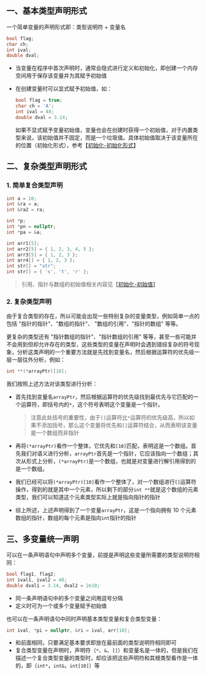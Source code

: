 ## 一、基本类型声明形式

一个简单变量的声明形式即：类型说明符 + 变量名

```cpp
bool flag;
char ch;
int ival;
double dval;
```

- 当变量在程序中首次声明时，通常会隐式进行定义和初始化，即创建一个内存空间用于保存该变量并为其赋予初始值

- 在创建变量时可以显式赋予初始值，如：

  ```cpp
  bool flag = true;
  char ch = 'A';
  int ival = 48;
  double dval = 3.14;
  ```

  如果不显式赋予变量初始值，变量也会在创建时获得一个初始值，对于内置类型来说，该初始值并不固定，而是一个垃圾值。具体初始值取决于该变量所在的位置（初始化形式），参考【[初始化-初始化形式](../初始化/#二初始化形式)】



## 二、复杂类型声明形式

### 1. 简单复合类型声明

```cpp
int a = 10;
int &ra = a;
int &ra2 = ra;

int *p;
int *pn = nullptr;
int *pa = &a;

int arr1[5];
int arr2[5] = { 1, 2, 3, 4, 5 };
int arr3[5] = { 1, 2, 3 };
int arr4[] = { 1, 2, 3 };
int str[] = "str";
int str[] = { 's', 't', 'r' };
```

> 引用、指针与数组的初始值相关内容见【[初始化-初始值](../初始化/#一初始值)】



### 2. 复杂类型声明

由于复合类型的存在，所以可能会出现一些特别复杂的变量类型，例如简单一点的包括 "指针的指针"、"数组的指针"、 "数组的引用"、"指针的数组" 等等。

更复杂的类型还有 "指针数组的指针"、"指针数组的引用" 等等，甚至一些可能并不会用到但却允许存在的类型，这些类型的变量在声明时会遇到错综复杂的符号现象，分析这类声明的一个重要方法就是先找到变量名，然后根据运算符的优先级一层一层往外分析，例如：

```cpp
int **(*arrayPtr)[10];
```

我们按照上述方法对该类型进行分析：

- 首先找到变量名`arrayPtr`，然后根据运算符的优先级找到最优先与它匹配的一个运算符，即括号内的`*`，这个符号表明这个变量是一个指针。

  > 注意此处括号的重要性，由于`[]`运算符比`*`运算符的优先级高，所以如果不添加括号，那么这个变量将优先和`[]`运算符结合，从而表明该变量是一个数组而非指针

- 再将`(*arrayPtr)`看作一个整体，它优先和`[10]`匹配，表明这是一个数组。首先我们对语义进行分析，`arrayPtr`首先是一个指针，它应该指向一个数组；其次从形式上分析，`(*arrayPtr)`是一个数组，也就是对变量进行解引用得到的是一个数组。

- 我们已经可以将`(*arrayPtr)[10]`看作一个整体了，对一个数组进行`[]`运算符操作，得到的就是其中一个元素，所以剩下的部分`int **`就是这个数组的元素类型，我们可以知道这个元素类型实际上就是指向指针的指针

- 综上所述，上述声明得到了一个变量`arrayPtr`，这是一个指向拥有 10 个元素数组的指针，数组的每个元素是指向`int`指针的指针



## 三、多变量统一声明

可以在一条声明语句中声明多个变量，前提是声明这些变量所需要的类型说明符相同：

```cpp
bool flag1, flag2;
int ival1, ival2 = 48;
double dval1 = 3.14, dval2 = 2e10;
```

- 同一条声明语句中的多个变量之间用逗号分隔
- 定义时可为一个或多个变量赋予初始值

也可以在一条声明语句中同时声明基本类型变量和复合类型变量：

```cpp
int ival, *pi = nullptr, &ri = ival, arr[10];
```

- 和前面相同，只要满足基本要求即放在最前面的类型说明符相同即可
- 复合类型变量在声明时，声明符（`*`、`&`、`[]`）和变量名是一体的，但是我们在描述一个复合类型变量的类型时，却应该把这些声明符和其根类型看作是一体的，即（`int*`，`int&`，`int[10]`）等
